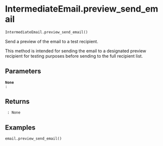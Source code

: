 # IntermediateEmail.preview_send_email { #emailer_lib.IntermediateEmail.preview_send_email }

```python
IntermediateEmail.preview_send_email()
```

Send a preview of the email to a test recipient.

This method is intended for sending the email to a designated preview recipient
for testing purposes before sending to the full recipient list.

## Parameters {.doc-section .doc-section-parameters}

<code>[**None**]{.parameter-name} [:]{.parameter-annotation-sep} []{.parameter-annotation}</code>

:   

## Returns {.doc-section .doc-section-returns}

<code>[]{.parameter-name} [:]{.parameter-annotation-sep} [None]{.parameter-annotation}</code>

:   

## Examples {.doc-section .doc-section-examples}

```python
email.preview_send_email()
```